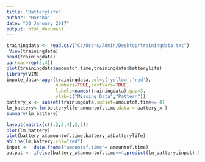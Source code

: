 ---
title: "Batterylife"
author: "Harsha"
date: "30 January 2017"
output: html_document
---
```{r}
trainingdata <- read.csv("C:/Users/Admin/Desktop/trainingdata.txt")
 View(trainingdata)
head(trainingdata)
par(mar=rep(2,4))
plot(trainingdata$amountof.time,trainingdata$batterylife)
library(VIM)
impute_data<-aggr(trainingdata,col=c('yellow','red'),
                  numbers=TRUE,sortVars=TRUE,
                  labels=names(trainingdata),gap=3,
                  ylab=c("Missing Data","Pattern")) 
battery_x <- subset(trainingdata,subset=amountof.time<= 4)
lm_battery<-lm(batterylife~amountof.time,data = battery_x )
summary(lm_battery)

```

```{r}
layout(matrix(c(1,2,3,4),2,2))
plot(lm_battery)
plot(battery_x$amountof.time,battery_x$batterylife)
abline(lm_battery,col="red")
input <-  data.frame("amountof.time"= amountof.time)
output <- ifelse(battery_x$amountof.time<=4,predict(lm_battery,input),8)


```

